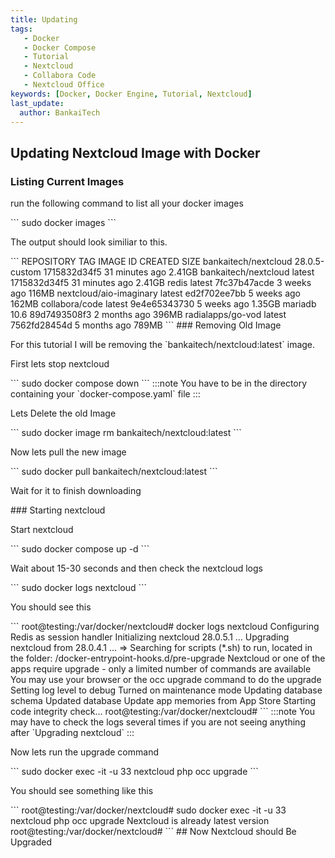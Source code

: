```yaml
---
title: Updating
tags:
   - Docker
   - Docker Compose
   - Tutorial
   - Nextcloud
   - Collabora Code
   - Nextcloud Office
keywords: [Docker, Docker Engine, Tutorial, Nextcloud]
last_update:
  author: BankaiTech
---
```


## Updating Nextcloud Image with Docker
### Listing Current Images
<p>run the following command to list all your docker images</p>
```
sudo docker images
```
<p>The output should look similiar to this.</p>
```
REPOSITORY                TAG             IMAGE ID       CREATED          SIZE
bankaitech/nextcloud      28.0.5-custom   1715832d34f5   31 minutes ago   2.41GB
bankaitech/nextcloud      latest          1715832d34f5   31 minutes ago   2.41GB
redis                     latest          7fc37b47acde   3 weeks ago      116MB
nextcloud/aio-imaginary   latest          ed2f702ee7bb   5 weeks ago      162MB
collabora/code            latest          9e4e65343730   5 weeks ago      1.35GB
mariadb                   10.6            89d7493508f3   2 months ago     396MB
radialapps/go-vod         latest          7562fd28454d   5 months ago     789MB
```
### Removing Old Image
<p>For this tutorial I will be removing the `bankaitech/nextcloud:latest` image.</p>
<p>First lets stop nextcloud</p>
```
sudo docker compose down
```
:::note
You have to be in the directory containing your `docker-compose.yaml` file
:::
<p>Lets Delete the old Image</p>
```
sudo docker image rm bankaitech/nextcloud:latest
```
<p>Now lets pull the new image</p>
```
sudo docker pull bankaitech/nextcloud:latest
```
<p>Wait for it to finish downloading</p>
### Starting nextcloud
<p>Start nextcloud</p>
```
sudo docker compose up -d
```
<p>Wait about 15-30 seconds and then check the nextcloud logs</p>
```
sudo docker logs nextcloud
```
<p>You should see this</p>
```
root@testing:/var/docker/nextcloud# docker logs nextcloud
Configuring Redis as session handler
Initializing nextcloud 28.0.5.1 ...
Upgrading nextcloud from 28.0.4.1 ...
=> Searching for scripts (*.sh) to run, located in the folder: /docker-entrypoint-hooks.d/pre-upgrade
Nextcloud or one of the apps require upgrade - only a limited number of commands are available
You may use your browser or the occ upgrade command to do the upgrade
Setting log level to debug
Turned on maintenance mode
Updating database schema
Updated database
Update app memories from App Store
Starting code integrity check...
root@testing:/var/docker/nextcloud# 
```
:::note
You may have to check the logs several times if you are not seeing anything after `Upgrading nextcloud`
:::
<p>Now lets run the upgrade command</p>
```
sudo docker exec -it -u 33 nextcloud php occ upgrade
```
<p>You should see something like this</p>
```
root@testing:/var/docker/nextcloud# sudo docker exec -it -u 33 nextcloud php occ upgrade                          
Nextcloud is already latest version
root@testing:/var/docker/nextcloud# 
```
## Now Nextcloud should Be Upgraded
